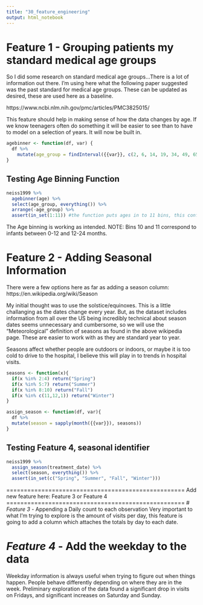 ```yaml
---
title: "30_feature_engineering"
output: html_notebook
---
```


# Feature 1 - Grouping patients my standard medical age groups

So I did some research on standard medical age groups...There is a lot of information out there. I'm using here what the following paper suggested was the past standard for medical age groups. These can be updated as desired, these are used here as a baseline.

https://www.ncbi.nlm.nih.gov/pmc/articles/PMC3825015/

This feature should help in making sense of how the data changes by age. If we know teenagers often do something it will be easier to see than to have to model on a selection of years. It will now be built in.

```r
agebinner <- function(df, var) {
  df %>%
    mutate(age_group = findInterval({{var}}, c(2, 6, 14, 19, 34, 49, 65, 79, 99, 120, 201, 223), rightmost.closed = TRUE))
}
```

## Testing Age Binning Function
```r
neiss1999 %>% 
  agebinner(age) %>% 
  select(age_group, everything()) %>% 
  arrange(-age_group) %>% 
  assert(in_set(1:11)) #the function puts ages in to 11 bins, this confirms that it is one of those 11.
```
The Age binning is working as intended.
NOTE: Bins 10 and 11 correspond to infants between 0-12 and 12-24 months. 


# Feature 2 - Adding Seasonal Information

There were a few options here as far as adding a season column:
https://en.wikipedia.org/wiki/Season

My initial thought was to use the solstice/equinoxes. This is a little challanging as the dates change every year. But, as the dataset includes information from all over the US being incredibly technical about season dates seems unnecessary and cumbersome, so we will use the "Meteorological" definition of seasons as found in the above wikipedia page. These are easier to work with as they are standard year to year.


Seasons affect whether people are outdoors or indoors, or maybe it is too cold to drive to the hospital, I believe this will play in to trends in hospital visits.
```r
seasons <- function(x){
  if(x %in% 2:4) return("Spring")
  if(x %in% 5:7) return("Summer")
  if(x %in% 8:10) return("Fall")
  if(x %in% c(11,12,1)) return("Winter")
}

assign_season <- function(df, var){
  df %>% 
  mutate(season = sapply(month({{var}}), seasons))
}
```

## Testing Feature 4, seasonal identifier
```r
neiss1999 %>% 
  assign_season(treatment_date) %>% 
  select(season, everything()) %>% 
  assert(in_set(c("Spring", "Summer", "Fall", "Winter")))
```

===================================================
Add new feature here: Feature 3 or Feature 4
===================================================
# *Feature 3* - Appending a Daily count to each observation
Very important to what I'm trying to explore is the amount of visits per day, this feature is going to add a column which attaches the totals by day to each date.



# *Feature 4* - Add the weekday to the data
Weekday information is always useful when trying to figure out when things happen. People behave differently depending on where they are in the week. Preliminary exploration of the data found a significant drop in visits on Fridays, and significant increases on Saturday and Sunday.